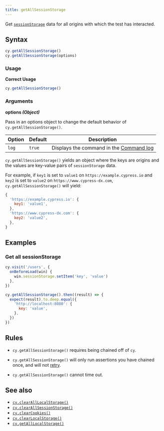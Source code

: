 ```yaml
---
title: getAllSessionStorage
---
```


Get
[`sessionStorage`](https://developer.mozilla.org/en-US/docs/Web/API/Window/sessionStorage)
data for all origins with which the test has interacted.

## Syntax

```javascript
cy.getAllSessionStorage()
cy.getAllSessionStorage(options)
```

### Usage

<Icon name="check-circle" color="green" /> **Correct Usage**

```javascript
cy.getAllSessionStorage()
```

### Arguments

<Icon name="angle-right" /> **options _(Object)_**

Pass in an options object to change the default behavior of
`cy.getAllSessionStorage()`.

| Option | Default | Description                                                                         |
| ------ | ------- | ----------------------------------------------------------------------------------- |
| `log`  | `true`  | Displays the command in the [Command log](/app/core-concepts/open-mode#Command-Log) |

<HeaderYields/>

`cy.getAllSessionStorage()` yields an object where the keys are origins and the
values are key-value pairs of `sessionStorage` data.

For example, if `key1` is set to `value1` on `https://example.cypress.io` and
`key2` is set to `value2` on `https://www.cypress-dx.com`,
`cy.getAllSessionStorage()` will yield:

```js
{
  'https://example.cypress.io': {
    key1: 'value1',
  },
  'https://www.cypress-dx.com': {
    key2: 'value2',
  },
}
```

## Examples

### Get all sessionStorage

```javascript
cy.visit('/users', {
  onBeforeLoad(win) {
    win.sessionStorage.setItem('key', 'value')
  },
})

cy.getAllSessionStorage().then((result) => {
  expect(result).to.deep.equal({
    'http://localhost:8080': {
      key: 'value',
    },
  })
})
```

## Rules

<HeaderRequirements/>

- `cy.getAllSessionStorage()` requires being chained off of `cy`.

<HeaderAssertions/>

- `cy.getAllSessionStorage()` will only run assertions you have chained once,
  and will not [retry](/app/core-concepts/retry-ability).

<HeaderTimeouts/>

- `cy.getAllSessionStorage()` cannot time out.

## See also

- [`cy.clearAllLocalStorage()`](/api/commands/clearalllocalstorage)
- [`cy.clearAllSessionStorage()`](/api/commands/clearallsessionstorage)
- [`cy.clearCookies()`](/api/commands/clearcookies)
- [`cy.clearLocalStorage()`](/api/commands/clearlocalstorage)
- [`cy.getAllLocalStorage()`](/api/commands/getalllocalstorage)
